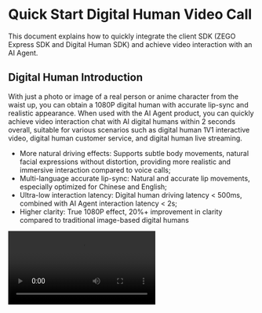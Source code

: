 
# Quick Start Digital Human Video Call

This document explains how to quickly integrate the client SDK (ZEGO Express SDK and Digital Human SDK) and achieve video interaction with an AI Agent.


## Digital Human Introduction

With just a photo or image of a real person or anime character from the waist up, you can obtain a 1080P digital human with accurate lip-sync and realistic appearance. When used with the AI Agent product, you can quickly achieve video interaction chat with AI digital humans within 2 seconds overall, suitable for various scenarios such as digital human 1V1 interactive video, digital human customer service, and digital human live streaming.

- More natural driving effects: Supports subtle body movements, natural facial expressions without distortion, providing more realistic and immersive interaction compared to voice calls;
- Multi-language accurate lip-sync: Natural and accurate lip movements, especially optimized for Chinese and English;
- Ultra-low interaction latency: Digital human driving latency < 500ms, combined with AI Agent interaction latency < 2s;
- Higher clarity: True 1080P effect, 20%+ improvement in clarity compared to traditional image-based digital humans


<Video src="https://media-resource.spreading.io/docuo/workspace564/27e54a759d23575969552654cb45bf89/9f0143abe9.mp4" />

## Prerequisites

- You have create a project in the [ZEGOCLOUD Console](https://console.zegocloud.com/) and obtain a valid AppID and AppSign. For details, see [Console - Project Management](https://www.zegocloud.com/docs/admin-console/view-project-information?platform=all&language=all).
- You have contacted ZEGOCLOUd Technical Support to enable Digital Human PaaS service and related interface permissions.
- You have contacted ZEGOCLOUD Technical Support to create a digital human.
- You have contacted ZEGOCLOUD Technical Support to enable AI Agent related services and obtain LLM and TTS related configuration information.
<Note title="Note">During the test period (within 2 weeks after the AI Agent service is enabled), you can set the LLM and TTS authentication parameters to "zego_test" to use the related services. For details, see [Agent Parameter Description](/aiagent-server/api-reference/common-parameter-description).</Note>

## Example Code
The following is the example code for the business backend that integrates the real-time interactive AI Agent API. You can refer to the example code to implement your own business logic.

<CardGroup cols={2}>
<Card title="Business Backend Example Code"  href="https://github.com/ZEGOCLOUD/ai_agent_quick_start_server" target="_blank">
Includes the basic capabilities of obtaining ZEGOCLOUD Token, registering AI Agent, creating AI Agent instances, and deleting AI Agent instances.
</Card>
</CardGroup>


Below are the client sample codes, you can refer to these sample codes to implement your own business logic.

<CardGroup cols={2}>
<Card title="Android Client Sample Code" href="https://github.com/ZEGOCLOUD/ai_agent_quick_start/tree/master/android" target="_blank">
Android client sample code. It includes basic capabilities such as logging into and out of RTC rooms, and publishing and playing streams.
</Card>
<Card title="iOS Client Sample Code" href="https://github.com/ZEGOCLOUD/ai_agent_quick_start/tree/master/ios" target="_blank">
iOS client sample code. It includes basic capabilities such as logging into and out of RTC rooms, and publishing and playing streams.
</Card>
<Card title="Flutter Client Sample Code" href="https://github.com/ZEGOCLOUD/ai_agent_quick_start/tree/master/flutter" target="_blank">
Flutter client sample code. It includes basic capabilities such as logging into and out of RTC rooms, and publishing and playing streams.
</Card>
<Card title="Web Client Sample Code" href="https://github.com/ZEGOCLOUD/ai_agent_quick_start/tree/master/web" target="_blank">
Web client sample code. It includes basic capabilities such as logging into and out of RTC rooms, and publishing and playing streams.
</Card>
</CardGroup>

The following video demonstrates how to run the service backend and client (Web) example code and interact with the digital human agent.
<Video src="https://media-resource.spreading.io/docuo/workspace564/27e54a759d23575969552654cb45bf89/4b68fbedda.mp4" />



## Overall Business Process

1. Service backend, run the business backend example code, deploy the business backend
    - Integrate the real-time interactive AI Agent API to manage the AI Agent.
2. Client, run the client example code, refer to the [Android Quick Start](/aiagent-android/quick-start-with-digital-human), [iOS Quick Start](/aiagent-ios/quick-start-with-digital-human), or [Web Quick Start](/aiagent-web/quick-start-with-digital-human) documentation to run the client example code
    - Create and manage AI Agent through the business backend.
    - Integrate ZEGO Express SDK to complete real-time communication.
    - Integrate Digital Human SDK to complete digital human rendering.

After completing the above three steps, you can implement the AI Agent joining the room and interacting with the real user in real-time video.

```mermaid
sequenceDiagram
    participant Client
    participant Business Backend
    participant AI Agent Backend
    
    Business Backend->>Business Backend: Register Agent
    Business Backend->>AI Agent Backend: Register Agent
    AI Agent Backend-->>Business Backend: 

    Client->>Business Backend: Notify Business Backend to Start Call
    Business Backend->>AI Agent Backend: Create Digital Human Agent Instance
    AI Agent Backend->>AI Agent Backend: Digital Human Agent Login Room and Push Stream, Pull
    Business Backend-->>Client: Digital Human Configuration

    Client->>Client: Initialize Digital Human SDK and Set Digital Human Configuration

    Client->>Business Backend: Request Token
    Business Backend-->>Client: Token
    
    Client->>Client: Initialize ZEGO Express SDK and Login Room and Push Stream
    
    Client->>Client: User play Agent Stream and Pass Frame Data and SEI Data to Digital Human SDK
    
    Client->>Business Backend: Notify Business Backend to Stop Call
    Business Backend->>AI Agent Backend: Delete Agent Instance
    AI Agent Backend-->>Business Backend: 
    Business Backend-->>Client: 
    
    Client->>Client: User Stop Push Stream and Exit Room
    Client->>Client: User Exit Digital Human SDK
```

## Service Backend Core Capabilities Implementation


<Steps>
<Step title="Register AI Agent">
[Register AI Agent](./api-reference/agent-configuration-management/register-agent.mdx) is used to set the basic configuration of the AI Agent, including the AI Agent name, LLM, TTS, ASR, and other related configurations. After registration, you can create multiple instances with multiple real users as templates.

Usually, the AI Agent is relatively fixed, and once the related parameters (personality) are set, they will not be changed frequently. Therefore, it is recommended to register the AI Agent at the appropriate time according to the business process. The AI Agent registration will not automatically destroy and recycle, and after creating the AI Agent instance, you can interact

<Note title="Note">An AI Agent can only be registered once (the same ID), and if it is registered again, it will return error code 410001008.</Note>

The following is an example of calling the register AI Agent interface:

```javascript Server(NodeJS)
// Please replace the LLM and TTS authentication parameters (ApiKey, appid, token, etc.) in the following example with your actual authentication parameters.
async registerAgent(agentId: string, agentName: string) {
    // Request interface: https://aigc-aiagent-api.zegotech.cn?Action=RegisterAgent
    const action = 'RegisterAgent';
    const body = {
        AgentId: agentId,
        Name: agentName,
        LLM: {
            Url: "https://ark.cn-beijing.volces.com/api/v3/chat/completions",
            ApiKey: "zego_test",
            Model: "doubao-lite-32k-240828",
            SystemPrompt: "You are an AI agent, please answer the user's question."
        },
        TTS: {
            Vendor: "ByteDance",
            Params: {
                "app": {
                    "appid": "zego_test",
                    "token": "zego_test",
                    "cluster": "volcano_tts"
                },
                "audio": {
                    "voice_type": "zh_female_wanwanxiaohe_moon_bigtts"
                }
            }
        }
    };
    // sendRequest method encapsulates the request URL and public parameters. For details, see: https://www.zegocloud.com/docs/aiagent-server/api-reference/accessing-server-apis
    return this.sendRequest<any>(action, body);
}
```

<Warning title="Note">
- Please ensure that all LLM parameters are filled in correctly according to the official documentation of the LLM service provider, otherwise you may not be able to see the text content of the AI agent's answer and cannot hear the AI agent's output voice.
- Please ensure that all TTS parameters are filled in correctly according to the official documentation of the TTS service provider, otherwise you may be able to see the text content of the AI agent's answer but cannot hear the AI agent's output voice.
- If the AI agent cannot output text content or voice, please first check if the LLM and TTS parameter configuration is completely correct, or refer to [Get AI Agent Status - Listen for Service-Side Exception Events](./guides/get-ai-agent-status.mdx#listen-for-server-exception-events) to determine the specific problem.  
</Warning>

</Step>
<Step title="Create Digital Human Agent Instance">
You can create multiple digital human agent instances [Create Digital Human Agent Instance](./api-reference/agent-instance-management/create-digital-human-agent-instance.mdx) with the registered AI Agent as a template to join different rooms and interact with different users in real time. After creating the digital human agent instance, the digital human agent instance will automatically login the room and push the stream, and will also pull the real user's stream.

After creating the digital human agent instance successfully, you need to return the digital human configuration to the client, and the client initializes the digital human SDK according to the digital human configuration, and then you can interact with the digital human in real time.

The following is an example of calling the create digital human agent instance interface:

```javascript  Server(NodeJS)
async createDigitalHumanAgentInstance(agentId: string, userId: string, rtcInfo: RtcInfo, digitalHuman: DigitalHumanInfo, messages?: any[]) {
    // Request interface: https://aigc-aiagent-api.zegotech.cn?Action=CreateDigitalHumanAgentInstance
    const action = 'CreateDigitalHumanAgentInstance';
    const body = {
        AgentId: agentId,
        UserId: userId,
        RTC: rtcInfo,
        DigitalHuman: digitalHuman,
        MessageHistory: {
            SyncMode: 1, // Change to 0 to use history messages from ZIM
            Messages: messages && messages.length > 0 ? messages : [],
            WindowSize: 10
        }
    };
    // sendRequest method encapsulates the request URL and public parameters. For details, see: https://www.zegocloud.com/docs/aiagent-server/api-reference/accessing-server-apis
    const result = await this.sendRequest<any>(action, body);
    console.log("create agent instance result", result);
    // The returned DigitalHumanConfig is the digital human configuration, and the client initializes the digital human SDK according to the digital human configuration, and then you can interact with the digital human in real time.
    return result.AgentInstanceId, result.DigitalHumanConfig;
}
```

Congratulations🎉! After completing this step, you have successfully created a digital human agent instance and can interact with the real user in real-time video. You can ask the digital human any question, and the digital human will answer your question!
</Step>
<Step title="Delete AI Agent Instance">
After [Delete AI Agent Instance](./api-reference/agent-instance-management/delete-agent-instance.mdx), the AI agent instance will automatically exit the room and stop the push stream. The real user will stop the push stream and exit the room after the client, and a complete interactive session will end.

The following is an example of calling the delete AI agent instance interface:

```javascript Server(NodeJS)
async deleteAgentInstance(agentInstanceId: string) {
    // Request interface: https://aigc-aiagent-api.zegotech.cn?Action=DeleteAgentInstance
    const action = 'DeleteAgentInstance';
    const body = {
        AgentInstanceId: agentInstanceId
    };
    // sendRequest method encapsulates the request URL and public parameters. For details, see: https://www.zegocloud.com/docs/aiagent-server/api-reference/accessing-server-apis
    return this.sendRequest(action, body);
}
```
</Step>
</Steps>

This is the complete core process for you to implement real-time interaction with the digital human agent.

## Client Quick Start Reference

<Button primary-color="DarkGray" target="_blank" href="/aiagent-android/quick-start-with-digital-human">Android Quick Start</Button>
<Button primary-color="DarkGray" target="_blank" href="/aiagent-ios/quick-start-with-digital-human">iOS Quick Start</Button>
<Button primary-color="DarkGray" target="_blank" href="/aiagent-web/quick-start-with-digital-human">Web Quick Start</Button>

## Listen for Exception Callback

<Warning title="Note">Due to the large number of parameters for LLM and TTS, it is easy to cause various abnormal problems such as the AI agent not answering or not speaking during the test process due to parameter configuration errors. We strongly recommend that you listen for exception callbacks during the test process and quickly troubleshoot problems based on the callback information.</Warning>

<Card title="Receive Callback" href="/aiagent-server/callbacks/receiving-callback" target="_blank">
Click to view the guide for listening to exception callbacks. The event with Event as Exception can be quickly located through Data.Code and Data.Message.
</Card>